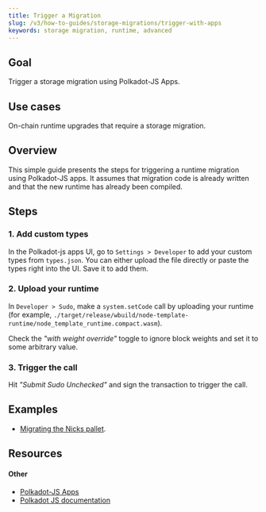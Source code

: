 ```yaml
---
title: Trigger a Migration
slug: /v3/how-to-guides/storage-migrations/trigger-with-apps
keywords: storage migration, runtime, advanced
---
```


## Goal

Trigger a storage migration using Polkadot-JS Apps.

## Use cases
On-chain runtime upgrades that require a storage migration. 
## Overview

This simple guide presents the steps for triggering a runtime migration using Polkadot-JS apps. It
assumes that migration code is already written and that the new runtime has already been compiled.

## Steps

### 1. Add custom types
In the Polkadot-js apps UI, go to `Settings > Developer` to add your custom types from `types.json`. You can either upload the file directly or paste the types right into the UI. Save it to add them.
### 2. Upload your runtime 

In `Developer > Sudo`, make a `system.setCode` call by uploading your runtime (for example, `./target/release/wbuild/node-template-runtime/node_template_runtime.compact.wasm`). 

Check the _"with weight override"_ toggle to ignore block weights and set it to some arbitrary value. 

### 3. Trigger the call 

Hit _"Submit Sudo Unchecked"_ and sign the transaction to trigger the call.  


## Examples

- [Migrating the Nicks pallet](https://github.com/substrate-developer-hub/migration-example/pull/2/files).

## Resources

#### Other
- [Polkadot-JS Apps](https://polkadot.js.org/apps/)
- [Polkadot JS documentation](https://polkadot.js.org/docs/)

